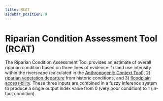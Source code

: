 ```yaml
---
title: RCAT
sidebar_position: 9
---
```


# Riparian Condition Assessment Tool (RCAT)

The Riparian Condition Assessment Tool provides an estimate of overall riparian condition based on three lines of evidence: 1) land use intensity within the riverscape (calculated in the [Anthropogenic Context Tool](https://tools.riverscapes.net/anthro)), 2) [riparian vegetation departure](TODO) from historic conditions, and 3) [floodplain accessibility](TODO). These three inputs are combined in a fuzzy inference system to produce a single output index value from 0 (very poor condition) to 1 (in-tact condition). 
